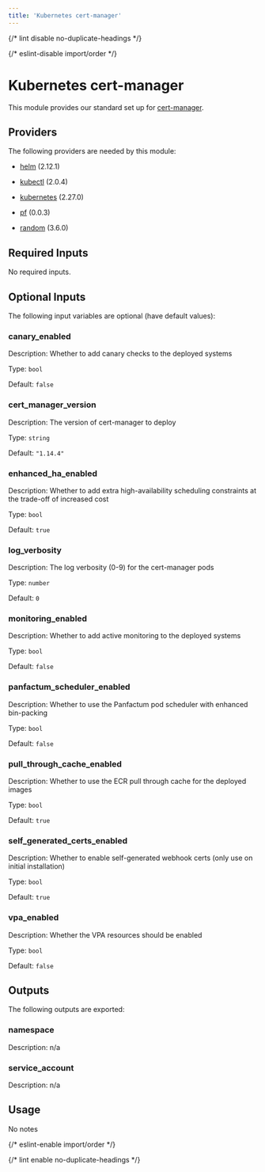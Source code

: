 ```yaml
---
title: 'Kubernetes cert-manager'
---
```



{/* lint disable no-duplicate-headings */}

{/* eslint-disable import/order */}

<ModuleHeader
  name="kube_cert_manager"
  sourceHref="https://github.com/Panfactum/stack/tree/__PANFACTUM_VERSION_EDGE__/packages/infrastructure/kube_cert_manager"
  status="stable"
  type="direct"
/>

# Kubernetes cert-manager

This module provides our standard set up for [cert-manager](https://cert-manager.io/).

## Providers

The following providers are needed by this module:

- [helm](https://registry.terraform.io/providers/hashicorp/helm/2.12.1/docs) (2.12.1)

- [kubectl](https://registry.terraform.io/providers/alekc/kubectl/2.0.4/docs) (2.0.4)

- [kubernetes](https://registry.terraform.io/providers/hashicorp/kubernetes/2.27.0/docs) (2.27.0)

- [pf](https://registry.terraform.io/providers/panfactum/pf/0.0.3/docs) (0.0.3)

- [random](https://registry.terraform.io/providers/hashicorp/random/3.6.0/docs) (3.6.0)

## Required Inputs

No required inputs.

## Optional Inputs

The following input variables are optional (have default values):

### canary_enabled

Description: Whether to add canary checks to the deployed systems

Type: `bool`

Default: `false`

### cert_manager_version

Description: The version of cert-manager to deploy

Type: `string`

Default: `"1.14.4"`

### enhanced_ha_enabled

Description: Whether to add extra high-availability scheduling constraints at the trade-off of increased cost

Type: `bool`

Default: `true`

### log_verbosity

Description: The log verbosity (0-9) for the cert-manager pods

Type: `number`

Default: `0`

### monitoring_enabled

Description: Whether to add active monitoring to the deployed systems

Type: `bool`

Default: `false`

### panfactum_scheduler_enabled

Description: Whether to use the Panfactum pod scheduler with enhanced bin-packing

Type: `bool`

Default: `false`

### pull_through_cache_enabled

Description: Whether to use the ECR pull through cache for the deployed images

Type: `bool`

Default: `true`

### self_generated_certs_enabled

Description: Whether to enable self-generated webhook certs (only use on initial installation)

Type: `bool`

Default: `true`

### vpa_enabled

Description: Whether the VPA resources should be enabled

Type: `bool`

Default: `false`

## Outputs

The following outputs are exported:

### namespace

Description: n/a

### service_account

Description: n/a

## Usage

No notes

{/* eslint-enable import/order */}

{/* lint enable no-duplicate-headings */}
